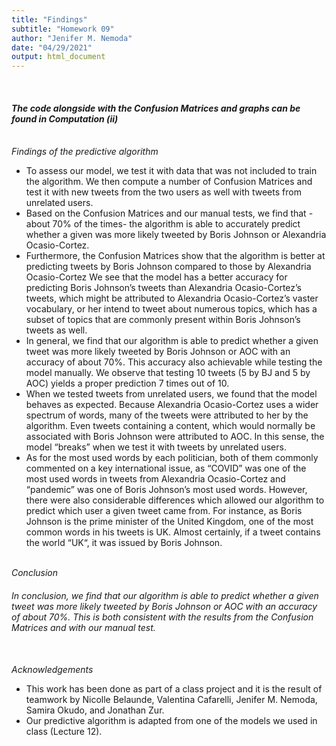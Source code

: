```yaml
---
title: "Findings"
subtitle: "Homework 09"
author: "Jenifer M. Nemoda"
date: "04/29/2021"
output: html_document
---
```

\ \

#### *The code alongside with the Confusion Matrices and graphs can be found in Computation (ii)*

\ \
*Findings of the predictive algorithm*

* To assess our model, we test it with data that was not included to train the algorithm. We then compute a number of Confusion Matrices and test it with new tweets from the two users as well with tweets from unrelated users.
* Based on the Confusion Matrices and our manual tests, we find that -about 70% of the times- the algorithm is able to accurately predict whether a given was more likely tweeted by Boris Johnson or Alexandria Ocasio-Cortez.
* Furthermore, the Confusion Matrices show that the algorithm is better at predicting tweets by Boris Johnson compared to those by Alexandria Ocasio-Cortez We see that the model has a better accuracy for predicting Boris Johnson's tweets than Alexandria Ocasio-Cortez's tweets, which might be attributed to Alexandria Ocasio-Cortez's vaster vocabulary, or her intend to tweet about numerous topics, which has a subset of topics that are commonly present within Boris Johnson's tweets as well.
* In general, we find that our algorithm is able to predict whether a given tweet was more likely tweeted by Boris Johnson or AOC with an accuracy of about 70%. This accuracy also achievable while testing the model manually. We observe that testing 10 tweets (5 by BJ and 5 by AOC) yields a proper prediction 7 times out of 10.
* When we tested tweets from unrelated users, we found that the model behaves as expected. Because Alexandria Ocasio-Cortez uses a wider spectrum of words, many of the tweets were attributed to her by the algorithm. Even tweets containing a content, which would normally be associated with Boris Johnson were attributed to AOC. In this sense, the model "breaks" when we test it with tweets by unrelated users.
* As for the most used words by each politician, both of them commonly commented on a key international issue, as “COVID” was one of the most used words in tweets from Alexandria Ocasio-Cortez and “pandemic” was one of Boris Johnson’s most used words. However, there were also considerable differences which allowed our algorithm to predict which user a given tweet came from. For instance, as Boris Johnson is the prime minister of the United Kingdom, one of the most common words in his tweets is UK. Almost certainly, if a tweet contains the world “UK“, it was issued by Boris Johnson. 

\ \
*Conclusion*

###### *In conclusion, we find that our algorithm is able to predict whether a given tweet was more likely tweeted by Boris Johnson or AOC with an accuracy of about 70%. This is both consistent with the results from the Confusion Matrices and with our manual test.*

\ \
*Acknowledgements*

* This work has been done as part of a class project and it is the result of teamwork by Nicolle Belaunde, Valentina Cafarelli, Jenifer M. Nemoda, Samira Okudo, and Jonathan Zur. 
* Our predictive algorithm is adapted from one of the models we used in class (Lecture 12).



